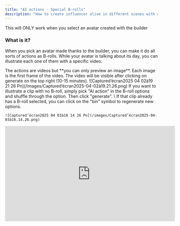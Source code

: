 ```yaml
---
title: "AI actions - Special B-rolls"
description: "How to create influencer alive in different scenes with consistency"
---
```


<Note>
  This will ONLY work when you select an avatar created with the builder
</Note>

### What is it?

When you pick an avatar made thanks to the builder, you can make it do all sorts of actions as B-rolls. While your avatar is talking about its day, you can illustrate each one of them with a specific video.

<Note>
  The actions are videos but **you can only preview an image**. Each image is the first frame of the video. The video will be visible after clicking on generate on the top right (10-15 minutes).
</Note>

<Steps>
  <Step title='Paste a script and pick "AI actions" as B-rolls'>
    ![Captured’écran2025 04 02à19 21 26 Pn](/images/Captured’écran2025-04-02à19.21.26.png)
  </Step>
  <Step title="Add new B-rolls">
    If you want to illustrate a clip with no B-roll, simply pick "AI action" in the B-roll options and shuffle through the option. Then click "generate". \
    If that clip already has a B-roll selected, you can click on the "bin" symbol to regenerate new options.

    ![Captured’écran2025 04 03à16 14 26 Pn](/images/Captured’écran2025-04-03à16.14.26.png)
  </Step>
</Steps>

<iframe width="560" height="315" src="https://www.youtube.com/embed/vwaFgRZJXoM" title="YouTube video player" frameborder="0" allow="accelerometer; autoplay; clipboard-write; encrypted-media; gyroscope; picture-in-picture" allowfullscreen />

<Card title="Questions on the avatar builder?" icon="page" color="#c06aeb" horizontal href="https://docs.argil.ai/resources/ai-influencer-builder" cta="Visit this page">
  Visit this page
</Card>

Any questions? Ask [support@argil.ai](mailto:support@argil.ai) or [join our Discord](https://discord.gg/E4E3WFVzTw).
